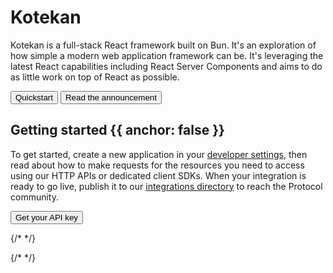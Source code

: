 

<title>Kotekan</title>

# Kotekan

Kotekan is a full-stack React framework built on Bun. It's an
exploration of how simple a modern web application framework can be.
It's leveraging the latest React capabilities including React Server
Components and aims to do as little work on top of React as possible.


<div className="not-prose mb-16 mt-6 flex gap-3">
<Button href="/docs/quickstart" arrow="right">
Quickstart
</Button>
<Button href="/blog/introducing-kotekan" variant="outline">
Read the announcement
</Button>
</div>

## Getting started {{ anchor: false }}

To get started, create a new application in your [developer
settings](#), then read about how to make requests for the resources you
need to access using our HTTP APIs or dedicated client SDKs. When your
integration is ready to go live, publish it to our [integrations
directory](#) to reach the Protocol community.

<div className="not-prose">
<Button href="/sdks" variant="text" arrow="right">
Get your API key
</Button>
</div>

{/* <Guides /> */}

{/* <Resources /> */}
